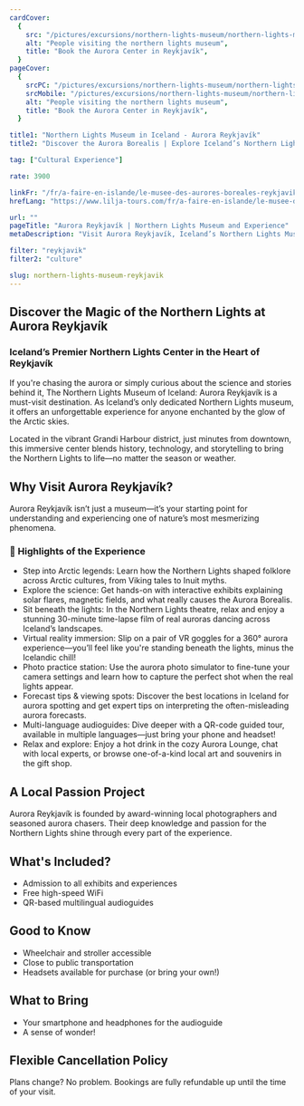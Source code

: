 ```yaml
---
cardCover:
  {
    src: "/pictures/excursions/northern-lights-museum/northern-lights-museum-card.webp",
    alt: "People visiting the northern lights museum",
    title: "Book the Aurora Center in Reykjavík",
  }
pageCover:
  {
    srcPC: "/pictures/excursions/northern-lights-museum/northern-lights-museum-header-pc.webp",
    srcMobile: "/pictures/excursions/northern-lights-museum/northern-lights-museum-header-mobile.webp",
    alt: "People visiting the northern lights museum",
    title: "Book the Aurora Center in Reykjavík",
  }

title1: "Northern Lights Museum in Iceland - Aurora Reykjavík"
title2: "Discover the Aurora Borealis | Explore Iceland’s Northern Lights Museum"

tag: ["Cultural Experience"]

rate: 3900

linkFr: "/fr/a-faire-en-islande/le-musee-des-aurores-boreales-reykjavik/"
hrefLang: "https://www.lilja-tours.com/fr/a-faire-en-islande/le-musee-des-aurores-boreales-reykjavik/"

url: ""
pageTitle: "Aurora Reykjavík | Northern Lights Museum and Experience"
metaDescription: "Visit Aurora Reykjavík, Iceland’s Northern Lights Museum. Explore interactive exhibits, VR experiences, and learn about the Aurora Borealis. A must-see in Reykjavík!"

filter: "reykjavik"
filter2: "culture"

slug: northern-lights-museum-reykjavik
---
```


## Discover the Magic of the Northern Lights at Aurora Reykjavík

### Iceland’s Premier Northern Lights Center in the Heart of Reykjavík

If you're chasing the aurora or simply curious about the science and stories behind it, The Northern Lights Museum of Iceland: Aurora Reykjavík is a must-visit destination. As Iceland’s only dedicated Northern Lights museum, it offers an unforgettable experience for anyone enchanted by the glow of the Arctic skies.

Located in the vibrant Grandi Harbour district, just minutes from downtown, this immersive center blends history, technology, and storytelling to bring the Northern Lights to life—no matter the season or weather.

## Why Visit Aurora Reykjavík?

Aurora Reykjavík isn’t just a museum—it’s your starting point for understanding and experiencing one of nature’s most mesmerizing phenomena.

### 🌌 Highlights of the Experience

- Step into Arctic legends: Learn how the Northern Lights shaped folklore across Arctic cultures, from Viking tales to Inuit myths.
- Explore the science: Get hands-on with interactive exhibits explaining solar flares, magnetic fields, and what really causes the Aurora Borealis.
- Sit beneath the lights: In the Northern Lights theatre, relax and enjoy a stunning 30-minute time-lapse film of real auroras dancing across Iceland’s landscapes.
- Virtual reality immersion: Slip on a pair of VR goggles for a 360° aurora experience—you’ll feel like you're standing beneath the lights, minus the Icelandic chill!
- Photo practice station: Use the aurora photo simulator to fine-tune your camera settings and learn how to capture the perfect shot when the real lights appear.
- Forecast tips & viewing spots: Discover the best locations in Iceland for aurora spotting and get expert tips on interpreting the often-misleading aurora forecasts.
- Multi-language audioguides: Dive deeper with a QR-code guided tour, available in multiple languages—just bring your phone and headset!
- Relax and explore: Enjoy a hot drink in the cozy Aurora Lounge, chat with local experts, or browse one-of-a-kind local art and souvenirs in the gift shop.

## A Local Passion Project

Aurora Reykjavík is founded by award-winning local photographers and seasoned aurora chasers. Their deep knowledge and passion for the Northern Lights shine through every part of the experience.

## What's Included?

- Admission to all exhibits and experiences
- Free high-speed WiFi
- QR-based multilingual audioguides

## Good to Know

- Wheelchair and stroller accessible
- Close to public transportation
- Headsets available for purchase (or bring your own!)

## What to Bring

- Your smartphone and headphones for the audioguide
- A sense of wonder!

## Flexible Cancellation Policy

Plans change? No problem. Bookings are fully refundable up until the time of your visit.

<script
  type="text/javascript"
  src="https://widgets.bokun.io/assets/javascripts/apps/build/BokunWidgetsLoader.js?bookingChannelUUID=97236c68-b945-4a96-8587-660bdc4c45fd"
  async
></script>

<div
  class="bokunWidget"
  data-src="https://widgets.bokun.io/online-sales/97236c68-b945-4a96-8587-660bdc4c45fd/experience-calendar/10871"
></div>
